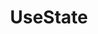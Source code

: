 ---
title: UseState
description: Learn how to use the `useState` hook in Reactter.
sidebar:
  order: 1
---